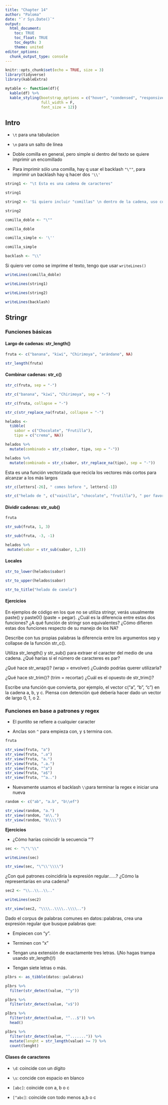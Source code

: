 ```yaml
---
title: "Chapter 14"
author: "Paloma"
date: "`r Sys.Date()`"
output: 
  html_document:
    toc: TRUE
    toc_float: TRUE
    toc_depth: 3
    theme: united
editor_options: 
  chunk_output_type: console
---
```


```r
knitr::opts_chunk$set(echo = TRUE, size = 3)
library(tidyverse)
library(kableExtra)

mytable <- function(df){
  kable(df) %>%
  kable_styling(bootstrap_options = c("hover", "condensed", "responsive"),
                full_width = F,
                font_size = 12)}
```

## Intro

- `\t` para una tabulacion

- `\n` para un salto de línea

- Doble comilla en general, pero simple si dentro del texto se quiere imprimir un encomillado

- Para imprimir sólo una comilla, hay q usar el backlash `"\""`, para imprimir un backlash hay q hacer dos `'\\'`

```r
string1 <- "\t Esta es una cadena de caracteres"

string1

string2 <- 'Si quiero incluir "comillas" \n dentro de la cadena, uso comillas simples'

string2

comilla_doble <- "\""

comilla_doble

comilla_simple <- '\''

comilla_simple

backlash <- "\\"
```

Si quiero ver como se imprime el texto, tengo que usar `writeLines()`

```r
writeLines(comilla_doble)

writeLines(string1)

writeLines(string2)

writeLines(backlash)

```

## Stringr 

### Funciones básicas

#### Largo de cadenas: str_length()

```r
fruta <- c("banana", "kiwi", "Chirimoya", "arándano", NA)

str_length(fruta)
```

#### Combinar cadenas: str_c()

```r
str_c(fruta, sep = "-")

str_c("banana", "kiwi", "Chirimoya", sep = "-")

str_c(fruta, collapse = "-")

str_c(str_replace_na(fruta), collapse = "-")

```

```r
helados <-
  tibble(
    sabor = c("Chocolate", "Frutilla"),
    tipo = c("crema", NA))

helados %>% 
  mutate(combinado = str_c(sabor, tipo, sep = "-"))

helados %>% 
  mutate(combinado = str_c(sabor, str_replace_na(tipo), sep = "-"))

```

Esta es una función vectorizada que recicla los vectores más cortos para alcanzar a los más largos

```r
str_c(letters[-26], " comes before ", letters[-1])
```


```r
str_c("helado de ", c("vainilla", "chocolate", "frutilla"), " por favor")
```

#### Dividir cadenas: str_sub()

```r
fruta

str_sub(fruta, 1, 3)

str_sub(fruta, -3, -1)

helados %>% 
 mutate(sabor = str_sub(sabor, 1,3)) 
```

#### Locales

```r
str_to_lower(helados$sabor)
```

```r
str_to_upper(helados$sabor)
```

```r
str_to_title("helado de canela")
```


#### Ejercicios
En ejemplos de código en los que no se utiliza stringr, verás usualmente paste() y paste0() (paste = pegar). ¿Cuál es la diferencia entre estas dos funciones? ¿A qué función de stringr son equivalentes? ¿Cómo difieren estas dos funciones respecto de su manejo de los NA?

Describe con tus propias palabras la diferencia entre los argumentos sep y collapse de la función str_c().

Utiliza str_length() y str_sub() para extraer el caracter del medio de una cadena. ¿Qué harías si el número de caracteres es par?

¿Qué hace str_wrap()? (wrap = envolver) ¿Cuándo podrías querer utilizarla?

¿Qué hace str_trim()? (trim = recortar) ¿Cuál es el opuesto de str_trim()?

Escribe una función que convierta, por ejemplo, el vector c("a", "b", "c") en la cadena a, b, y c. Piensa con detención qué debería hacer dado un vector de largo 0, 1, o 2.

### Funciones en base a patrones y regex

- El puntito se refiere a cualquier caracter

- Anclas son `^` para empieza con, y `$` termina con.

```r
fruta

str_view(fruta, "a")
str_view(fruta, ".a")
str_view(fruta, "a.")
str_view(fruta, ".a.")
str_view(fruta, "^a")
str_view(fruta, "a$")
str_view(fruta, "^a..")

```
- Nuevamente usamos el backlash `\\`para terminar la regex e iniciar una nueva

```r
random <- c("ab", "a.b", "b\\ef")

str_view(random, "a.")
str_view(random, "a\\.")
str_view(random, "b\\\\")
```

**Ejercicios**

- ¿Cómo harías coincidir la secuencia "'\?

```r
sec <- "\"\'\\"

writeLines(sec)

str_view(sec, "\"\\'\\\\")
```

¿Con qué patrones coincidiría la expresión regular\..\..\..? ¿Cómo la representarías en una cadena?

```r
sec2 <- "\\..\\..\\.."

writeLines(sec2)

str_view(sec2, "\\\\..\\\\..\\\\..")
```

Dado el corpus de palabras comunes en datos::palabras, crea una expresión regular que busque palabras que:

- Empiecen con “y”.

- Terminen con “x”

- Tengan una extensión de exactamente tres letras. (¡No hagas trampa usando str_length()!)

- Tengan siete letras o más.

```r
plbrs <- as_tibble(datos::palabras)

plbrs %>% 
  filter(str_detect(value, "^y"))

plbrs %>% 
  filter(str_detect(value, "x$"))

plbrs %>% 
  filter(str_detect(value, "^...$")) %>% 
  head()

plbrs %>% 
  filter(str_detect(value, "^.......")) %>% 
  mutate(lenght = str_length(value) >= 7) %>% 
  count(lenght)
```

#### Clases de caracteres

- `\d`: coincide con un dígito

- `\s`: concide con espacio en blanco

- `[abc]`: coincide con a, b o c

- `[^abc]`: coincide con todo menos a,b o c

